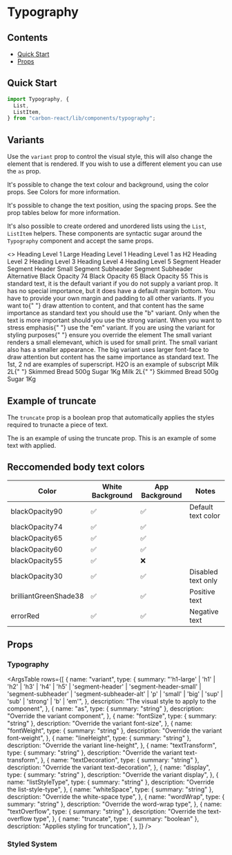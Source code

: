 
<Meta title="Typography" component={Typography} />

# Typography

## Contents

- [Quick Start](#quick-start)
- [Props](#props)

## Quick Start

```javascript
import Typography, {
  List,
  ListItem,
} from "carbon-react/lib/components/typography";
```

## Variants

Use the `variant` prop to control the visual style, this will also change the element that is rendered. If you wish to
use a different element you can use the `as` prop.

It's possible to change the text colour and background, using the color props. See <LinkTo kind="Documentation/Colors" name="page" story="page">Colors</LinkTo> for more information.

It's possible to change the text position, using the spacing props. See the prop tables below for more information.

It's also possible to create ordered and unordered lists using the `List`, `ListItem` helpers. These components are syntactic sugar around the `Typography` component and accept the same props.

<Preview>
  <Story name="variants" parameters={{ info: { disable: true } }}>
    <>
      <Typography variant="h1-large">Heading Level 1 Large</Typography>
      <Typography variant="h1">Heading Level 1</Typography>
      <Typography variant="h1" as="h2">
        Heading Level 1 as H2
      </Typography>
      <Typography variant="h2">Heading Level 2</Typography>
      <Typography variant="h3">Heading Level 3</Typography>
      <Typography variant="h4">Heading Level 4</Typography>
      <Typography variant="h5">Heading Level 5</Typography>
      <Typography variant="segment-header">Segment Header</Typography>
      <Typography variant="segment-header-small">
        Segment Header Small
      </Typography>
      <Typography variant="segment-subheader">Segment Subheader</Typography>
      <Typography variant="segment-subheader-alt">
        Segment Subheader Alternative
      </Typography>
      <Typography variant="h1" color="blackOpacity74">
        Black Opacity 74
      </Typography>
      <Typography variant="h1" color="blackOpacity65">
        Black Opacity 65
      </Typography>
      <Typography variant="h1" color="blackOpacity55">
        Black Opacity 55
      </Typography>
      <Typography variant="p">
        This is standard text, it is the default variant if you do not supply a
        variant prop. It has no special importance, but it does have a default
        margin bottom. You have to provide your own margin and padding to all
        other variants.
      </Typography>
      <Typography variant="p">
        If you want to{" "}
        <Typography variant="b">draw attention to content</Typography>, and that
        content has the same importance as standard text you should use the "b"
        variant.
      </Typography>
      <Typography variant="strong" display="block" mb={1}>
        Only when the text is more important should you use the strong variant.
      </Typography>
      <Typography variant="p">
        When you want to <Typography variant="em">stress emphasis</Typography>{" "}
        use the "em" variant. If you are using the variant for styling purposes{" "}
        <Typography variant="em" as="i">
          ensure you override the element
        </Typography>
      </Typography>
      <Typography variant="small" display="block" mb={1}>
        The small variant renders a small elemevant, which is used for small
        print. The small variant also has a smaller appearance.
      </Typography>
      <Typography variant="big" display="block" mb={1}>
        The big variant uses larger font-face to draw attention but content has
        the same importance as standard text.
      </Typography>
      <Typography variant="p">
        The 1<Typography variant="sup">st</Typography>, 2
        <Typography variant="sup">nd</Typography> are examples of superscript.
      </Typography>
      <Typography variant="p">
        H<Typography variant="sub">2</Typography>O is an example of subscript
      </Typography>
      <List>
        <ListItem>
          Milk <Typography variant="b">2L</Typography>{" "}
          <Typography variant="em">Skimmed</Typography>
        </ListItem>
        <ListItem>
          Bread <Typography variant="b">500g</Typography>
        </ListItem>
        <ListItem>
          Sugar <Typography variant="b">1Kg</Typography>
        </ListItem>
      </List>
      <List as="ol">
        <ListItem>
          Milk <Typography variant="b">2L</Typography>{" "}
          <Typography variant="em">Skimmed</Typography>
        </ListItem>
        <ListItem>
          Bread <Typography variant="b">500g</Typography>
        </ListItem>
        <ListItem>
          Sugar <Typography variant="b">1Kg</Typography>
        </ListItem>
      </List>
    </>
  </Story>
</Preview>

## Example of truncate

The `truncate` prop is a boolean prop that automatically applies the styles required to trunacte a piece of text.

<Preview>
  <Story name="truncate" parameters={{ info: { disable: true } }}>
    <div style={{ height: "80px", width: "80px", backgroundColor: "yellow" }}>
      <Typography truncate>
        The is an example of using the truncate prop. This is an example of some
        text with applied.
      </Typography>
    </div>
  </Story>
</Preview>

## Reccomended body text colors

| Color                 | White Background | App Background | Notes              |
| --------------------- | ---------------- | -------------- | ------------------ |
| blackOpacity90        | ✅               | ✅             | Default text color |
| blackOpacity74        | ✅               | ✅             |                    |
| blackOpacity65        | ✅               | ✅             |                    |
| blackOpacity60        | ✅               | ✅             |                    |
| blackOpacity55        | ✅               | ❌             |                    |
| blackOpacity30        | ✅               | ✅             | Disabled text only |
| brilliantGreenShade38 | ✅               | ✅             | Positive text      |
| errorRed              | ✅               | ✅             | Negative text      |

## Props

### Typography

<ArgsTable
  rows={[
    {
      name: "variant",
      type: {
        summary:
          "'h1-large' | 'h1' | 'h2' | 'h3' | 'h4' | 'h5' | 'segment-header' | 'segment-header-small' | 'segment-subheader' | 'segment-subheader-alt' | 'p' | 'small' | 'big' | 'sup' | 'sub' | 'strong' | 'b' | 'em'",
      },
      description: "The visual style to apply to the component",
    },
    {
      name: "as",
      type: { summary: "string" },
      description: "Override the variant component",
    },
    {
      name: "fontSize",
      type: { summary: "string" },
      description: "Override the variant font-size",
    },
    {
      name: "fontWeight",
      type: { summary: "string" },
      description: "Override the variant font-weight",
    },
    {
      name: "lineHeight",
      type: { summary: "string" },
      description: "Override the variant line-height",
    },
    {
      name: "textTransform",
      type: { summary: "string" },
      description: "Override the variant text-transform",
    },
    {
      name: "textDecoration",
      type: { summary: "string" },
      description: "Override the variant text-decoration",
    },
    {
      name: "display",
      type: { summary: "string" },
      description: "Override the variant display",
    },
    {
      name: "listStyleType",
      type: { summary: "string" },
      description: "Override the list-style-type",
    },
    {
      name: "whiteSpace",
      type: { summary: "string" },
      description: "Override the white-space type",
    },
    {
      name: "wordWrap",
      type: { summary: "string" },
      description: "Override the word-wrap type",
    },
    {
      name: "textOverflow",
      type: { summary: "string" },
      description: "Override the text-overflow type",
    },
    {
      name: "truncate",
      type: { summary: "boolean" },
      description: "Applies styling for truncation",
    },
  ]}
/>

### Styled System

<StyledSystemProps noHeader spacing color />
